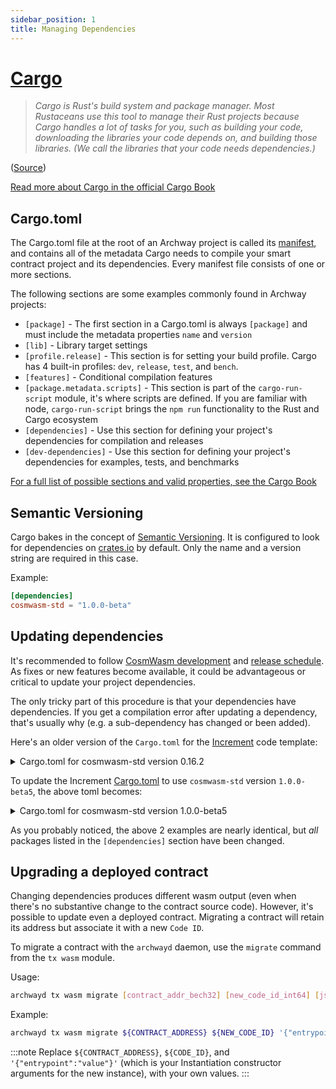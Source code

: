 ```yaml
---
sidebar_position: 1
title: Managing Dependencies
---
```


# [Cargo](https://doc.rust-lang.org/cargo/) 
> _Cargo is Rust's build system and package manager. Most Rustaceans use this tool to manage their Rust projects because Cargo handles a lot of tasks for you, such as building your code, downloading the libraries your code depends on, and building those libraries. (We call the libraries that your code needs dependencies.)_

([Source](https://doc.rust-lang.org/book/ch01-03-hello-cargo.html#hello-cargo))

[Read more about Cargo in the official Cargo Book](https://doc.rust-lang.org/cargo/)

## Cargo.toml

The Cargo.toml file at the root of an Archway project is called its [manifest](https://en.wikipedia.org/wiki/Manifest_file), and contains all of the metadata Cargo needs to compile your smart contract project and its dependencies. Every manifest file consists of one or more sections.

The following sections are some examples commonly found in Archway projects:

- `[package]` - The first section in a Cargo.toml is always `[package]` and must include the metadata properties `name` and `version`
- `[lib]` - Library target settings
- `[profile.release]` - This section is for setting your build profile. Cargo has 4 built-in profiles: `dev`, `release`, `test`, and `bench`.
- `[features]` - Conditional compilation features
- `[package.metadata.scripts]` - This section is part of the `cargo-run-script` module, it's where scripts are defined. If you are familiar with node, `cargo-run-script` brings the `npm run` functionality to the Rust and Cargo ecosystem
- `[dependencies]` -  Use this section for defining your project's dependencies for compilation and releases
- `[dev-dependencies]` - Use this section for defining your project's dependencies for examples, tests, and benchmarks

[For a full list of possible sections and valid properties, see the Cargo Book](https://doc.rust-lang.org/cargo/reference/manifest.html)

## Semantic Versioning

Cargo bakes in the concept of [Semantic Versioning](https://semver.org/). It is configured to look for dependencies on [crates.io](https://crates.io/) by default. Only the name and a version string are required in this case.

Example:

```toml
[dependencies]
cosmwasm-std = "1.0.0-beta"
```

## Updating dependencies

It's recommended to follow [CosmWasm development](https://github.com/CosmWasm/cosmwasm) and [release schedule](https://github.com/CosmWasm/cosmwasm/releases). As fixes or new features become available, it could be advantageous or critical to update your project dependencies.

The only tricky part of this procedure is that your dependencies have dependencies. If you get a compilation error after updating a dependency, that's usually why (e.g. a sub-dependency has changed or been added).

Here's an older version of the `Cargo.toml` for the [Increment](https://github.com/archway-network/archway-templates/tree/main/increment) code template:

<details>
<summary>Cargo.toml for cosmwasm-std version 0.16.2</summary>

```toml
[package]
name = "{{project-name}}"
version = "0.1.0"
authors = ["{{authors}}"]
edition = "2018"

exclude = [
  # Those files are rust-optimizer artifacts. You might want to commit them for convenience but they should not be part of the source code publication.
  "contract.wasm",
  "hash.txt",
]

# See more keys and their definitions at https://doc.rust-lang.org/cargo/reference/manifest.html

[lib]
crate-type = ["cdylib", "rlib"]

[profile.release]
opt-level = 3
debug = false
rpath = false
lto = true
debug-assertions = false
codegen-units = 1
panic = 'abort'
incremental = false
overflow-checks = true

[features]
# for more explicit tests, cargo test --features=backtraces
backtraces = ["cosmwasm-std/backtraces"]
# use library feature to disable all instantiate/execute/query exports
library = []

[package.metadata.scripts]
optimize = """docker run --rm -v "$(pwd)":/code \
  --mount type=volume,source="$(basename "$(pwd)")_cache",target=/code/target \
  --mount type=volume,source=registry_cache,target=/usr/local/cargo/registry \
  cosmwasm/rust-optimizer:0.12.3
"""

[dependencies]
cosmwasm-std = { version = "0.16.2" }
cosmwasm-storage = { version = "0.16.0" }
cw-storage-plus = "0.8.0"
cw2 = "0.8.1"
schemars = "0.8.3"
serde = { version = "1.0.127", default-features = false, features = ["derive"] }
thiserror = { version = "1.0.26" }

[dev-dependencies]
cosmwasm-schema = { version = "0.16.0" }
```
[Source](https://github.com/archway-network/archway-templates/blob/a4ab128ee2b9cf511007f03564d453b825c5e328/increment/Cargo.toml)

</details>

To update the Increment [Cargo.toml](https://github.com/archway-network/archway-templates/blob/main/increment/Cargo.toml) to use `cosmwasm-std` version `1.0.0-beta5`, the above toml becomes:

<details>
<summary>Cargo.toml for cosmwasm-std version 1.0.0-beta5</summary>

```toml
[package]
name = "{{project-name}}"
version = "0.1.0"
authors = ["{{authors}}"]
edition = "2018"

exclude = [
  # Those files are rust-optimizer artifacts. You might want to commit them for convenience but they should not be part of the source code publication.
  "contract.wasm",
  "hash.txt",
]

# See more keys and their definitions at https://doc.rust-lang.org/cargo/reference/manifest.html

[lib]
crate-type = ["cdylib", "rlib"]

[profile.release]
opt-level = 3
debug = false
rpath = false
lto = true
debug-assertions = false
codegen-units = 1
panic = 'abort'
incremental = false
overflow-checks = true

[features]
# for more explicit tests, cargo test --features=backtraces
backtraces = ["cosmwasm-std/backtraces"]
# use library feature to disable all instantiate/execute/query exports
library = []

[package.metadata.scripts]
optimize = """docker run --rm -v "$(pwd)":/code \
  -e CARGO_TERM_COLOR=always \
  --mount type=volume,source="$(basename "$(pwd)")_cache",target=/code/target \
  --mount type=volume,source=registry_cache,target=/usr/local/cargo/registry \
  cosmwasm/rust-optimizer:0.12.5
"""

[dependencies]
cosmwasm-std = "1.0.0-beta5"
cosmwasm-storage = "1.0.0-beta5"
cw-storage-plus = "0.12"
cw2 = "0.12"
schemars = "0.8"
serde = { version = "1.0", default-features = false, features = ["derive"] }
thiserror = "1.0"

[dev-dependencies]
cosmwasm-schema = "1.0.0-beta5"
```
[Source](https://github.com/archway-network/archway-templates/blob/main/increment/Cargo.toml)
[View the GitHub diff](https://github.com/archway-network/archway-templates/commit/f5860a76c6faa98555554e35b54081014e25a5ba)

</details>

As you probably noticed, the above 2 examples are nearly identical, but _all_ packages listed in the `[dependencies]` section have been changed.

## Upgrading a deployed contract

Changing dependencies produces different wasm output (even when there's no substantive change to the contract source code). However, it's possible to update even a deployed contract. Migrating a contract will retain its address but associate it with a new `Code ID`.

To migrate a contract with the `archwayd` daemon, use the `migrate` command from the `tx wasm` module.

Usage:

```bash
archwayd tx wasm migrate [contract_addr_bech32] [new_code_id_int64] [json_encoded_migration_args] [flags]
```

Example:

```bash
archwayd tx wasm migrate ${CONTRACT_ADDRESS} ${NEW_CODE_ID} '{"entrypoint":"value"}' --gas auto --gas-prices 0.05uconst --gas-adjustment 1.4 --from ${WALLET_LABEL} --chain-id "constantine-1" --node "https://rpc.constantine-1.archway.tech:443" --broadcast-mode sync --output json -y
```

:::note
Replace `${CONTRACT_ADDRESS}`, `${CODE_ID}`, and `'{"entrypoint":"value"}'` (which is your Instantiation constructor arguments for the new instance), with your own values.
:::